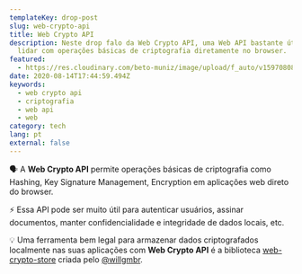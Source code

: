 ```yaml
---
templateKey: drop-post
slug: web-crypto-api
title: Web Crypto API
description: Neste drop falo da Web Crypto API, uma Web API bastante útil para
  lidar com operações básicas de criptografia diretamente no browser.
featured:
  - https://res.cloudinary.com/beto-muniz/image/upload/f_auto/v1597080801/wca_fkjrtw.jpg
date: 2020-08-14T17:44:59.494Z
keywords:
  - web crypto api
  - criptografia
  - web api
  - web
category: tech
lang: pt
external: false
---
```


<Drop>

🗣 A **Web Crypto API** permite operações básicas de criptografia como Hashing, Key Signature Management, Encryption em aplicações web direto do browser.

⚡️ Essa API pode ser muito útil para autenticar usuários, assinar documentos, manter confidencialidade e integridade de dados locais, etc. 

💡 Uma ferramenta bem legal para armazenar dados criptografados localmente nas suas aplicações com **Web Crypto API** é a biblioteca  [web-crypto-store](https://github.com/willgm/web-crypto-storage) criada pelo [@willgmbr](https://twitter.com/willgmbr).

</Drop>